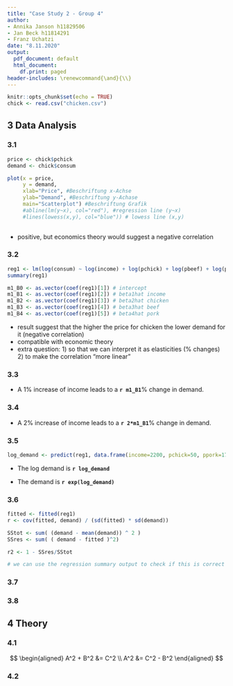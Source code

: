 ```yaml
---
title: "Case Study 2 - Group 4"
author:
- Annika Janson h11829506
- Jan Beck h11814291
- Franz Uchatzi
date: "8.11.2020"
output:
  pdf_document: default
  html_document:
    df.print: paged
header-includes: \renewcommand{\and}{\\}
---
```



```r
knitr::opts_chunk$set(echo = TRUE)
chick <- read.csv("chicken.csv")
```

## 3 Data Analysis

### 3.1

```r

price <- chick$pchick
demand <- chick$consum

plot(x = price,
     y = demand,
     xlab="Price", #Beschriftung x-Achse
     ylab="Demand", #Beschriftung y-Achase
     main="Scatterplot") #Beschriftung Grafik
     #abline(lm(y~x), col="red"), #regression line (y~x)
     #lines(lowess(x,y), col="blue")) # lowess line (x,y)
      

```
- positive, but economics theory would suggest a negative correlation


### 3.2 

```r
reg1 <- lm(log(consum) ~ log(income) + log(pchick) + log(pbeef) + log(ppork), data=chick) # attention logs!
summary(reg1)

m1_B0 <- as.vector(coef(reg1)[1]) # intercept
m1_B1 <- as.vector(coef(reg1)[2]) # beta1hat income
m1_B2 <- as.vector(coef(reg1)[3]) # beta2hat chicken
m1_B3 <- as.vector(coef(reg1)[4]) # beta3hat beef
m1_B4 <- as.vector(coef(reg1)[5]) # beta4hat pork

```


- result suggest that the higher the price for chicken the lower demand for it (negative correlation)
- compatible with economic theory
- extra question: 1) so that we can interpret it as elasticities (% changes) 2) to make the correlation "more linear"


### 3.3

- A 1% increase of income leads to a __`r m1_B1`__% change in demand.


### 3.4

- A 2% increase of income leads to a __`r 2*m1_B1`__% change in demand.


### 3.5

```r

log_demand <- predict(reg1, data.frame(income=2200, pchick=50, ppork=170, pbeef=312)) 


```

- The log demand is __`r log_demand`__ 

- The demand is __`r exp(log_demand)`__ 

### 3.6

```r

fitted <- fitted(reg1)
r <- cov(fitted, demand) / (sd(fitted) * sd(demand))

SStot <- sum( (demand - mean(demand)) ^ 2 )
SSres <- sum( ( demand - fitted )^2)

r2 <- 1 - SSres/SStot

# we can use the regression summary output to check if this is correct
```

### 3.7

### 3.8


\newpage
## 4 Theory

### 4.1 

$$
\begin{aligned}
A^2 + B^2 &= C^2 \\
A^2 &= C^2 - B^2
\end{aligned}
$$


### 4.2
